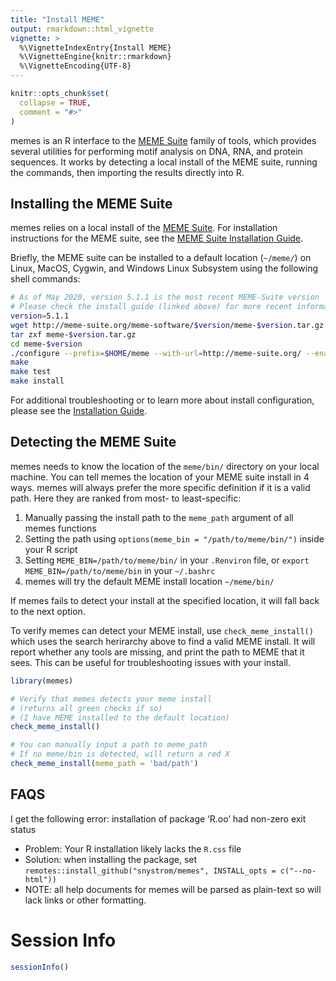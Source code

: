```yaml
---
title: "Install MEME"
output: rmarkdown::html_vignette
vignette: >
  %\VignetteIndexEntry{Install MEME}
  %\VignetteEngine{knitr::rmarkdown}
  %\VignetteEncoding{UTF-8}
---
```


```r
knitr::opts_chunk$set(
  collapse = TRUE,
  comment = "#>"
)
```

memes is an R interface to the [MEME Suite](http://meme-suite.org/) family of tools,
which provides several utilities for performing motif analysis on DNA, RNA, and
protein sequences. It works by detecting a local install of the MEME suite,
running the commands, then importing the results directly into R.

## Installing the MEME Suite

memes relies on a local install of the [MEME Suite](http://meme-suite.org/).
For installation instructions for the MEME suite, see the [MEME Suite Installation Guide](http://meme-suite.org/doc/install.html?man_type=web).

Briefly, the MEME suite can be installed to a default location (`~/meme/`) on
Linux, MacOS, Cygwin, and Windows Linux Subsystem using the following shell
commands:

```bash
# As of May 2020, version 5.1.1 is the most recent MEME-Suite version
# Please check the install guide (linked above) for more recent information
version=5.1.1
wget http://meme-suite.org/meme-software/$version/meme-$version.tar.gz
tar zxf meme-$version.tar.gz
cd meme-$version
./configure --prefix=$HOME/meme --with-url=http://meme-suite.org/ --enable-build-libxml2 --enable-build-libxslt
make
make test
make install
```

For additional troubleshooting or to learn more about install configuration, please see the [Installation Guide](http://meme-suite.org/doc/install.html?man_type=web).

## Detecting the MEME Suite

memes needs to know the location of the `meme/bin/` directory on your local machine.
You can tell memes the location of your MEME suite install in 4 ways. memes
will always prefer the more specific definition if it is a valid path. Here they
are ranked from most- to least-specific:

1. Manually passing the install path to the `meme_path` argument of all memes functions
2. Setting the path using `options(meme_bin = "/path/to/meme/bin/")` inside your R script
3. Setting `MEME_BIN=/path/to/meme/bin/` in your `.Renviron` file, or `export MEME_BIN=/path/to/meme/bin` in your `~/.bashrc`
4. memes will try the default MEME install location `~/meme/bin/`

If memes fails to detect your install at the specified location, it will fall
back to the next option.

To verify memes can detect your MEME install, use `check_meme_install()` which
uses the search herirarchy above to find a valid MEME install. It will report
whether any tools are missing, and print the path to MEME that it sees. This can
be useful for troubleshooting issues with your install.

```r
library(memes)

# Verify that memes detects your meme install
# (returns all green checks if so)
# (I have MEME installed to the default location)
check_meme_install()
```

```r
# You can manually input a path to meme_path
# If no meme/bin is detected, will return a red X
check_meme_install(meme_path = 'bad/path')
```


## FAQS

I get the following error: installation of package 'R.oo' had non-zero exit status

 - Problem: Your R installation likely lacks the `R.css` file
 - Solution: when installing the package, set `remotes::install_github("snystrom/memes", INSTALL_opts = c("--no-html"))`
 - NOTE: all help documents for memes will be parsed as plain-text so will lack links or other formatting.

# Session Info
```r
sessionInfo()
```